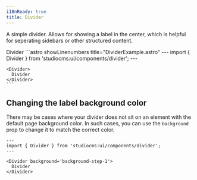 ```yaml
---
i18nReady: true
title: Divider
---
```



A simple divider. Allows for showing a label in the center, which is helpful for seperating sidebars or other structured content.

<Tabs>
  <TabItem label="Preview">
    <PreviewCard>
      <Divider>
        Divider
      </Divider>
    </PreviewCard>
  </TabItem>
  <TabItem label="Code">
    ```astro showLinenumbers title="DividerExample.astro"
    ---
    import { Divider } from 'studiocms:ui/components/divider';
    ---

    <Divider>
      Divider
    </Divider>
    ```
  </TabItem>
</Tabs>

## Changing the label background color

There may be cases where your divider does not sit on an element with the default page background color. In such cases,
you can use the `background` prop to change it to match the correct color.

```astro "background='background-step-1'" showLinenumbers title="DividerBackgroundExample.astro"
---
import { Divider } from 'studiocms:ui/components/divider';
---

<Divider background='background-step-1'>
  Divider
</Divider>
```
